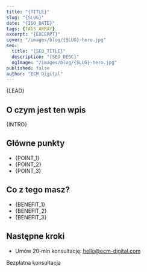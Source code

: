 ```yaml
---
title: "{TITLE}"
slug: "{SLUG}"
date: "{ISO_DATE}"
tags: {TAGS_ARRAY}
excerpt: "{EXCERPT}"
cover: "/images/blog/{SLUG}-hero.jpg"
seo:
  title: "{SEO_TITLE}"
  description: "{SEO_DESC}"
  ogImage: "/images/blog/{SLUG}-hero.jpg"
published: false
author: "ECM Digital"
---
```

<Lead>{LEAD}</Lead>

## O czym jest ten wpis
{INTRO}

## Główne punkty
- {POINT_1}
- {POINT_2}
- {POINT_3}

## Co z tego masz?
- {BENEFIT_1}
- {BENEFIT_2}
- {BENEFIT_3}

## Następne kroki
- Umów 20‑min konsultację: hello@ecm-digital.com

<CTA href="/contact">Bezpłatna konsultacja</CTA>
